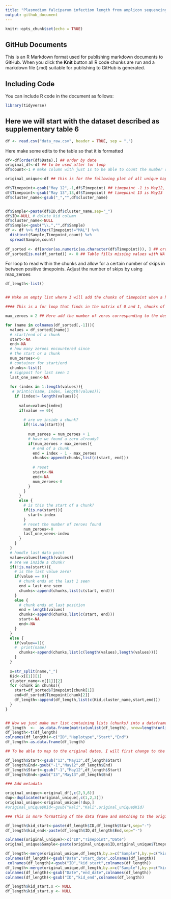 ```yaml
---
title: "Plasmodium falciparum infection length from amplicon sequencing data"
output: github_document
---
```


```r
knitr::opts_chunk$set(echo = TRUE)
```

## GitHub Documents

This is an R Markdown format used for publishing markdown documents to GitHub. When you click the **Knit** button all R code chunks are run and a markdown file (.md) suitable for publishing to GitHub is generated.

## Including Code

You can include R code in the document as follows:

```r

library(tidyverse)

```

## Here we will start with the dataset described as supplementary table 6 

```r

df <- read.csv("data_raw.csv", header = TRUE, sep = ",")

```

Here make some edits to the table so that it is formatted 

```r

df<-df[order(df$Date),] ## order by date
original_df<-df ## to be used after for loop
df$count<-1 # make column with just 1s to be able to count the number of times a haplotype appears

original_unique<-df ## this is for the following plot of all unique haplotypes across all kids/timepoints

df$Timepoint<-gsub("May 12",-1,df$Timepoint) ## timepoint -1 is May12, we will remove
df$Timepoint<-gsub("May 13",13,df$Timepoint) ## timepoint 13 is May13
df$cluster_name<-gsub("_","",df$cluster_name)


df$Sample<-paste(df$ID,df$cluster_name,sep="_")
df$ID<-NULL # delete kid column
df$cluster_name<-NULL
df$Sample<-gsub("\\.","",df$Sample)
df <- df %>% filter(Timepoint!="MAL") %>%
  distinct(Sample,Timepoint,count) %>%
  spread(Sample,count)
  
df_sorted <- df[order(as.numeric(as.character(df$Timepoint))), ] ## order dates as numeric rather than 1, 10, 11 (this is something R does weirdly)
df_sorted[is.na(df_sorted)] <- 0 ## Table fills missing values with NA but I want to change them to 0

```


For loop to read within the chunks and allow for a certain number of skips in between positive timepoints. Adjust the number of skips by using max_zeroes

```r

df_length<-list()


## Make an empty list where I will add the chunks of timepoint when a haplotype is present. Remember to run this empty list before the for loop

#### This is a for loop that finds in the matrix of 0 and 1, chunks of 1s allowing TWO or FOUR SKIPS ####

max_zeroes = 2 ## Here add the number of zeros corresponding to the desired number of skips in-between timepoints

for (name in colnames(df_sorted[,-1])){
  values = df_sorted[[name]]
  # start/end of a chunk
  start<-NA
  end<-NA
  # how many zeroes encountered since
  # the start or a chunk
  num_zeroes<-0
  # container for start/end
  chunks<-list()
  # signpost for last seen 1
  last_one_seen<-NA
  
  for (index in 1:length(values)){
   # print(c(name, index, length(values)))
    if (index!= length(values)){
      
      value=values[index]
      if(value == 0){
        
        # are we inside a chunk?
        if(!is.na(start)){
          
          num_zeroes = num_zeroes + 1
          # have we found a zero already?
          if(num_zeroes > max_zeroes){
            # end of a chunk
            end = index - 1 - max_zeroes
            chunks<-append(chunks,list(c(start, end)))
            
            # reset
            start<-NA
            end<-NA
            num_zeroes<-0
          }
        }
      }
      else {
        # is this the start of a chunk?
        if(is.na(start)){
          start<-index
        }
        # reset the number of zeroes found
        num_zeroes<-0
        last_one_seen<-index
      }
    }
  }
  # handle last data point
  value=values[length(values)]
  # are we inside a chunk?
  if(!is.na(start)){
    # is the last value zero?
    if(value == 0){
      # chunk ends at the last 1 seen
      end = last_one_seen
      chunks<-append(chunks,list(c(start, end)))
    }
    else {
      # chunk ends at last position
      end = length(values)
      chunks<-append(chunks,list(c(start, end)))
      start<-NA
      end<-NA
    }
  }
  else {
    if(value==1){
    #  print(name)
      chunks<-append(chunks,list(c(length(values),length(values))))
    }
  }
  
  x=str_split(name,"_")
  Kid<-x[[1]][1]
  cluster_name<-x[[1]][2]
  for (chunk in chunks){
    start=df_sorted$Timepoint[chunk[1]]
    end=df_sorted$Timepoint[chunk[2]]
    df_length<-append(df_length,list(c(Kid,cluster_name,start,end)))
  }
}


## Now we just make our list containing lists (chunks) into a dataframe with columns kid, haplotype, start and end ##
df_length  <-  as.data.frame(matrix(unlist(df_length), nrow=length(unlist(df_length[1]))))
df_length<-t(df_length)
colnames(df_length)<-c("ID","Haplotype","Start","End")
df_length<-as.data.frame(df_length)

## To be able to map to the original dates, I will first change to the original timepoints, so only changing -1 and 13 for May12 and May13, respectively

df_length$Start<-gsub("13","May13",df_length$Start)
df_length$End<-gsub("-1","May12",df_length$End)
df_length$Start<-gsub("-1","May12",df_length$Start)
df_length$End<-gsub("13","May13",df_length$End)

### Add metadata 

original_unique<-original_df[,c(2,3,6)]
dup<-duplicated(original_unique[,c(1,2,3)])
original_unique<-original_unique[!dup,]
#original_unique$Kid<-gsub("kali","Kali",original_unique$Kid)

### This is more formatting of the data frame and matching to the original dates in the full database form above ###

df_length$kid_start<-paste(df_length$ID,df_length$Start,sep="-")
df_length$kid_end<-paste(df_length$ID,df_length$End,sep="-")

colnames(original_unique)<-c("ID","Timepoint","Date")
original_unique$Sample<-paste(original_unique$ID,original_unique$Timepoint,sep="-")

df_length<-merge(original_unique,df_length,by.x=c("Sample"),by.y=c("kid_start"))
colnames(df_length)<-gsub("Date","start_date",colnames(df_length))
 colnames(df_length)<-gsub("ID","kid_start",colnames(df_length))
df_length<-merge(original_unique,df_length,by.x=c("Sample"),by.y=c("kid_end"))
colnames(df_length)<-gsub("Date","end_date",colnames(df_length))
colnames(df_length)<-gsub("ID","kid_end",colnames(df_length))

df_length$kid_start.x <- NULL
df_length$kid_start.y <- NULL
```

